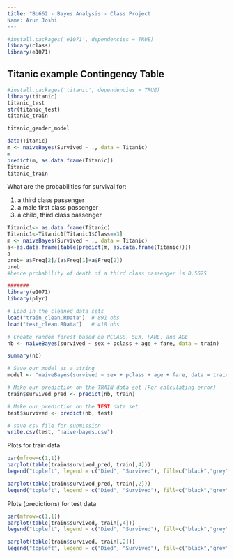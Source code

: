 ```yaml
---
title: "BU662 - Bayes Analysis - Class Project
Name: Arun Joshi
---
```



```r
#install.packages('e1071', dependencies = TRUE)
library(class) 
library(e1071) 

```



## Titanic example Contingency Table

```r
#install.packages('titanic', dependencies = TRUE)
library(titanic)
titanic_test
str(titanic_test)
titanic_train

titanic_gender_model
```


```r
data(Titanic)
m <- naiveBayes(Survived ~ ., data = Titanic)
m
predict(m, as.data.frame(Titanic))
Titanic
titanic_train
```

What are the probabilities for survival for:

1. a third class passenger
2. a male first class passenger
3. a child, third class passenger


```r
Titanic1<- as.data.frame(Titanic)
Titanic1<-Titanic1[Titanic1$Class==3]
m <- naiveBayes(Survived ~ ., data = Titanic)
a<-as.data.frame(table(predict(m, as.data.frame(Titanic))))
a
prob= a$Freq[2]/(a$Freq[1]+a$Freq[2])
prob
#hence probability of death of a third class passenger is 0.5625
```
```r
#######
library(e1071)
library(plyr)
```


```r
# Load in the cleaned data sets
load("train_clean.RData")  # 891 obs
load("test_clean.RData")   # 418 obs
```


```r
# Create random forest based on PCLASS, SEX, FARE, and AGE
nb <- naiveBayes(survived ~ sex + pclass + age + fare, data = train)

summary(nb)
```

```r
# Save our model as a string
model <- "naiveBayes(survived ~ sex + pclass + age + fare, data = train)"
```


```r
# Make our prediction on the TRAIN data set [For calculating error]
train$survived_pred <- predict(nb, train)
```

```r

# Make our prediction on the TEST data set
test$survived <- predict(nb, test)
```


```r
# save csv file for submission
write.csv(test, "naive-bayes.csv")
```


Plots for train data

```r
par(mfrow=c(1,1))
barplot(table(train$survived_pred, train[,4]))
legend("topleft", legend = c("Died", "Survived"), fill=c("black","grey"))

barplot(table(train$survived_pred, train[,2]))
legend("topleft", legend = c("Died", "Survived"), fill=c("black","grey"))
```



Plots (predictions) for test data
```r
par(mfrow=c(1,1))
barplot(table(train$survived, train[,4]))
legend("topleft", legend = c("Died", "Survived"), fill=c("black","grey"))

barplot(table(train$survived, train[,2]))
legend("topleft", legend = c("Died", "Survived"), fill=c("black","grey"))
```
